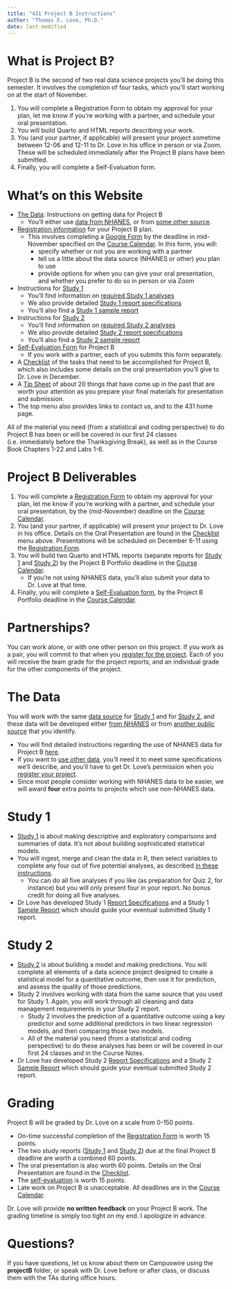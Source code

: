 ```yaml
---
title: "431 Project B Instructions"
author: "Thomas E. Love, Ph.D."
date: last-modified
---
```


# What is Project B?

Project B is the second of two real data science projects you'll be doing this semester. It involves the completion of four tasks, which you’ll start working on at the start of November.

1. You will complete a Registration Form to obtain my approval for your plan, let me know if you’re working with a partner, and schedule your oral presentation.
2. You will build Quarto and HTML reports describing your work.
3. You (and your partner, if applicable) will present your project sometime between 12-06 and 12-11 to Dr. Love in his office in person or via Zoom. These will be scheduled immediately after the Project B plans have been submitted.
4. Finally, you will complete a Self-Evaluation form.

# What's on this Website

- [The Data](data1.qmd): Instructions on getting data for Project B
    - You'll either use [data from NHANES](data2.qmd), or from [some other source](data3.qmd).
- [Registration information](register.qmd) for your Project B plan.
    - This involves completing a [Google Form](https://bit.ly/431-projB-registration-2024) by the deadline in mid-November specified on the [Course Calendar](https://thomaselove.github.io/431-2024/calendar.html). In this form, you will:
      - specify whether or not you are working with a partner
      - tell us a little about the data source (NHANES or other) you plan to use
      - provide options for when you can give your oral presentation, and whether you prefer to do so in person or via Zoom
- Instructions for [Study 1](study1a.qmd)
    - You'll find information on [required Study 1 analyses](study1a.qmd)
    - We also provide detailed [Study 1 report specifications](study1b.qmd)
    - You'll also find a [Study 1 sample report](study1c.qmd)
- Instructions for [Study 2](study2a.qmd)
    - You'll find information on [required Study 2 analyses](study2a.qmd)
    - We also provide detailed [Study 2 report specifications](study2b.qmd)
    - You'll also find a [Study 2 sample report](study2c.qmd)
- [Self-Evaluation Form](self_eval.qmd) for Project B 
    - If you work with a partner, each of you submits this form separately.
- A [Checklist](checklist.qmd) of the tasks that need to be accomplished for Project B, which also includes some details on the oral presentation you'll give to Dr. Love in December.
- A [Tip Sheet](tipsheet.qmd) of about 20 things that have come up in the past that are worth your attention as you prepare your final materials for presentation and submission.
- The top menu also provides links to contact us, and to the 431 home page.

All of the material you need (from a statistical and coding perspective) to do Project B has been or will be covered in our first 24 classes (i.e. immediately before the Thanksgiving Break), as well as in the Course Book Chapters 1-22 and Labs 1-6.

# Project B Deliverables

1. You will complete a [Registration Form](register.qmd) to obtain my approval for your plan, let me know if you're working with a partner, and schedule your oral presentation, by the (mid-November) deadline on the [Course Calendar](https://thomaselove.github.io/431-2024/calendar.html).
2. You (and your partner, if applicable) will present your project to Dr. Love in his office. Details on the Oral Presentation are found in the [Checklist](checklist.qmd) menu above. Presentations will be scheduled on December 6-11 using the [Registration Form](register.qmd). 
3. You will build two Quarto and HTML reports (separate reports for [Study 1](study1a.qmd) and [Study 2](study2a.qmd)) by the Project B Portfolio deadline in the [Course Calendar](https://thomaselove.github.io/431-2024/calendar.html).
    - If you're not using NHANES data, you'll also submit your data to Dr. Love at that time.
4. Finally, you will complete a [Self-Evaluation form](self_eval.qmd), by the Project B Portfolio deadline in the [Course Calendar](https://thomaselove.github.io/431-2023/calendar.html).

# Partnerships?

You can work alone, or with one other person on this project. If you work as a pair, you will commit to that when you [register for the project](register.qmd). Each of you will receive the team grade for the project reports, and an individual grade for the other components of the project.

# The Data

You will work with the same [data source](data1.qmd) for [Study 1](study1a.qmd) and for [Study 2](study2a.qmd), and these data will be developed either [from NHANES](data2.qmd) or from [another public source](data3.qmd) that you identify.

- You will find detailed instructions regarding the use of NHANES data for Project B [here](data2.qmd).
- If you want to [use other data](data3.qmd), you'll need it to meet some specifications we'll describe, and you'll have to get Dr. Love's permission when you [register your project](register.qmd). 
- Since most people consider working with NHANES data to be easier, we will award **four** extra points to projects which use non-NHANES data.

# Study 1

- [Study 1](study1a.qmd) is about making descriptive and exploratory comparisons and summaries of data. It's not about building sophisticated statistical models.
- You will ingest, merge and clean the data in R, then select variables to complete any four out of five potential analyses, as described [in these instructions](study1a.qmd). 
    - You can do all five analyses if you like (as preparation for Quiz 2, for instance) but you will only present four in your report. No bonus credit for doing all five analyses.
- Dr Love has developed Study 1 [Report Specifications](study1b.qmd) and a Study 1 [Sample Report](study1c.qmd) which should guide your eventual submitted Study 1 report.

# Study 2

- [Study 2](study2a.qmd) is about building a model and making predictions. You will complete all elements of a data science project designed to create a statistical model for a quantitative outcome, then use it for prediction, and assess the quality of those predictions.
- Study 2 involves working with data from the same source that you used for Study 1. Again, you will work through all cleaning and data management requirements in your Study 2 report.
    - Study 2 involves the prediction of a quantitative outcome using a key predictor and some additional predictors in two linear regression models, and then comparing those two models.
    - All of the material you need (from a statistical and coding perspective) to do these analyses has been or will be covered in our first 24 classes and in the Course Notes.
- Dr Love has developed Study 2 [Report Specifications](study2b.qmd) and a Study 2 [Sample Report](study2c.qmd) which should guide your eventual submitted Study 2 report.

# Grading

Project B will be graded by Dr. Love on a scale from 0-150 points.

- On-time successful completion of the [Registration Form](register.qmd) is worth 15 points.
- The two study reports ([Study 1](study1b.qmd) and [Study 2](study2b.qmd)) due at the final Project B deadline are worth a combined 60 points.
- The oral presentation is also worth 60 points. Details on the Oral Presentation are found in the [Checklist](checklist.qmd).
- The [self-evaluation](self_eval.qmd) is worth 15 points.
- Late work on Project B is unacceptable. All deadlines are in the [Course Calendar](https://thomaselove.github.io/431-2024/calendar.html).

Dr. Love will provide **no written feedback** on your Project B work. The grading timeline is simply too tight on my end. I apologize in advance.

# Questions?

If you have questions, let us know about them on Campuswire using the **projectB** folder, or speak with Dr. Love before or after class, or discuss them with the TAs during office hours.
